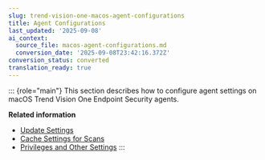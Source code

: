 ```yaml
---
slug: trend-vision-one-macos-agent-configurations
title: Agent Configurations
last_updated: '2025-09-08'
ai_context:
  source_file: macos-agent-configurations.md
  conversion_date: '2025-09-08T23:42:16.372Z'
conversion_status: converted
translation_ready: true
---
```


::: {role="main"}
This section describes how to configure agent settings on macOS Trend Vision One Endpoint Security agents.

**Related information**

- [Update Settings](update-settings.mdx)
- [Cache Settings for Scans](cache-settings-for-scans-mac.mdx)
- [Privileges and Other Settings](privilege-and-other-setting.mdx)
:::
